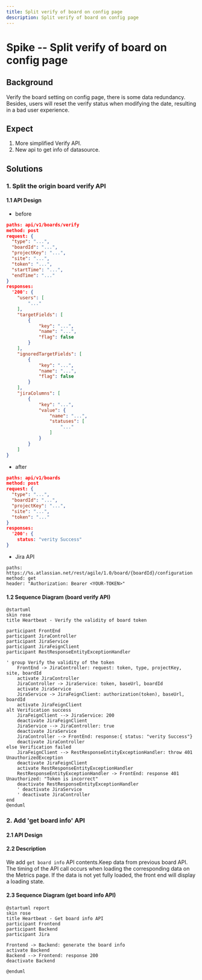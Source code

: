 ```yaml
---
title: Split verify of board on config page
description: Split verify of board on config page
---
```


# Spike -- Split verify of board on config page

## Background

Verify the board setting on config page, there is some data redundancy. Besides, users will reset the verify status when modifying the date, resulting in a bad user experience.

## Expect

 1. More simplified Verify API. 
 2. New api to get info of datasource.

## Solutions

### 1. Split the origin board verify API

#### 1.1 API Design

- before
```json
paths: api/v1/boards/verify
method: post
request: {
  "type": "...",
  "boardId": "...",
  "projectKey": "...",
  "site": "...",
  "token": "...",
  "startTime": "...",
  "endTime": "..."
}
responses:
  '200': {
    "users": [
        "..."
    ],
    "targetFields": [
        {
            "key": "...",
            "name": "...",
            "flag": false
        }
    ],
    "ignoredTargetFields": [
        {
            "key": "...",
            "name": "...",
            "flag": false
        }
    ],
    "jiraColumns": [
        {
            "key": "...",
            "value": {
                "name": "...",
                "statuses": [
                    "..."
                ]
            }
        }
    ]
}
```

- after
```json
paths: api/v1/boards
method: post
request: {
  "type": "...",
  "boardId": "...",
  "projectKey": "...",
  "site": "...",
  "token": "..."
}
responses:
  '200': {
    status: "verity Success"
}
```

- Jira API

```
paths: https://%s.atlassian.net/rest/agile/1.0/board/{boardId}/configuration
method: get
header: "Authorization: Bearer <YOUR-TOKEN>"
```

#### 1.2 Sequence Diagram (board verify API)

```plantuml
@startuml
skin rose
title Heartbeat - Verify the validity of board token

participant FrontEnd
participant JiraController
participant JiraService
participant JiraFeignClient
participant RestResponseEntityExceptionHandler

' group Verify the validity of the token
    FrontEnd -> JiraController: request: token, type, projectKey, site, boardId
    activate JiraController
    JiraController -> JiraService: token, baseUrl, boardId
    activate JiraService
    JiraService -> JiraFeignClient: authorization(token), baseUrl, boardId
    activate JiraFeignClient
alt Verification success
    JiraFeignClient --> JiraService: 200
    deactivate JiraFeignClient
    JiraService --> JiraController: true
    deactivate JiraService
    JiraController --> FrontEnd: response:{ status: "verity Success"}
    deactivate JiraController
else Verification failed
    JiraFeignClient --> RestResponseEntityExceptionHandler: throw 401 UnauthorizedException
    deactivate JiraFeignClient
    activate RestResponseEntityExceptionHandler
    RestResponseEntityExceptionHandler -> FrontEnd: response 401 Unauthorized: "Token is incorrect"
    deactivate RestResponseEntityExceptionHandler
    ' deactivate JiraService
    ' deactivate JiraController
end
@enduml
```

### 2. Add 'get board info' API

#### 2.1 API Design


#### 2.2 Description
We add `get board info` API contents.Keep data from previous board API.
The timing of the API call occurs when loading the corresponding data on the Metrics page.
If the data is not yet fully loaded, the front end will display a loading state.

#### 2.3 Sequence Diagram (get board info API)

```plantuml
@startuml report
skin rose
title Heartbeat - Get board info API
participant Frontend
participant Backend
participant Jira

Frontend -> Backend: generate the board info
activate Backend
Backend --> Frontend: response 200
deactivate Backend

@enduml
```
